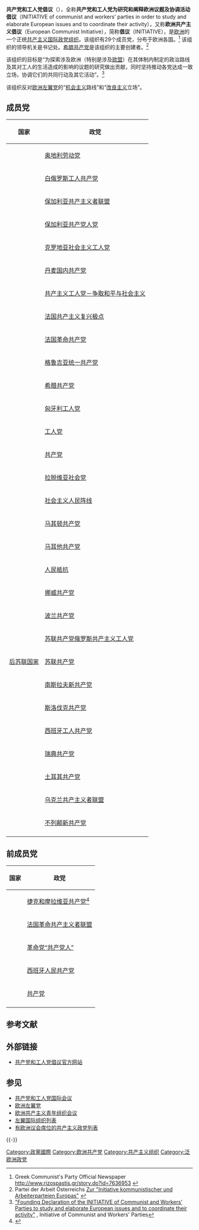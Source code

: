 {{infobox political party
| name = 共产党和工人党为研究和阐释欧洲议题及协调活动倡议
| native_name = INITIATIVE of communist and workers’ parties in order to study and elaborate European issues and to coordinate their activity
|logo=
| colorcode=red
| leader = 集体领导
| founded = 2013年10月1日
| colours = [[红色|红色]]
| headquarters = [[希腊|希腊]][[雅典|雅典]]
| website = {{url|initiative-cwpe.org}}
| ideology = [[共产主义|共产主义]] <br /> [[马克思列宁主义|马克思列宁主义]]<br /> [[欧洲怀疑主义|欧洲怀疑主义]]
| position = [[极左翼|极左翼]]
| country=欧盟
}}

'''共产党和工人党倡议'''（{{lang-en|Initiative of Communist and Workers' Parties}}），全称'''共产党和工人党为研究和阐释欧洲议题及协调活动倡议'''（INITIATIVE of communist and workers’ parties in order to study and elaborate European issues and to coordinate their activity），又称'''欧洲共产主义倡议'''（European Communist Initiative），简称'''倡议'''（INITIATIVE），是[[欧洲|欧洲]]的一个正统[[共产主义|共产主义]][[国际政党组织|国际政党组织]]。该组织有29个成员党，分布于欧洲各国。<ref>Greek Communist's Party Official Newspaper http://www.rizospastis.gr/story.do?id=7636953 {{Wayback|url=http://www.rizospastis.gr/story.do?id=7636953 |date=20181117000500 }}</ref> 该组织的领导机关是书记处。[[希腊共产党|希腊共产党]]是该组织的主要创建者。<ref>Partei der Arbeit Österreichs [http://parteiderarbeit.at/?p=1055 Zur "Initiative kommunistischer und Arbeiterparteien Europas"] {{Wayback|url=http://parteiderarbeit.at/?p=1055 |date=20190514110123 }}</ref>

该组织的目标是“为探索涉及欧洲（特别是涉及[[欧盟|欧盟]]）在其体制内制定的政治路线及其对工人的生活造成的影响的议题的研究做出贡献，同时坚持推动各党达成一致立场，协调它们的共同行动及其它活动”。<ref>[http://initiative-cwpe.org/en/documents/founding-declaration/ "Founding Declaration of the INITIATIVE of Communist and Workers’ Parties to study and elaborate European issues and to coordinate their activity"] {{Wayback|url=http://initiative-cwpe.org/en/documents/founding-declaration/ |date=20150524020117 }}, Initiative of Communist and Workers' Parties</ref>

该组织反对[[欧洲左翼党|欧洲左翼党]]的“[[机会主义|机会主义]]路线”和“[[改良主义|改良主义]]立场”。

== 成员党 ==
{| class="wikitable"
|-
! 国家!! 政党
|-
| {{AUT}}|| [[奥地利劳动党|奥地利劳动党]]
|-
| {{BLR}}|| [[白俄罗斯工人共产党|白俄罗斯工人共产党]]
|-
| rowspan="2" |{{BUL}}|| [[保加利亚共产主义者联盟|保加利亚共产主义者联盟]]
|-
|  [[保加利亚共产党人党|保加利亚共产党人党]]
|-
| {{CRO}}|| [[克罗地亚社会主义工人党|克罗地亚社会主义工人党]]
|-
| {{DNK}}|| [[丹麦国内共产党|丹麦国内共产党]]
|-
| {{flag|芬兰}}|| [[共产主义工人党－争取和平与社会主义|共产主义工人党－争取和平与社会主义]]
|-
| rowspan="2" |{{FRA}}|| [[法国共产主义复兴极点|法国共产主义复兴极点]]
|-
|  [[法国革命共产党|法国革命共产党]]
|-
| {{GEO}}|| [[格鲁吉亚统一共产党|格鲁吉亚统一共产党]]
|-
| {{GRE}}|| [[希腊共产党|希腊共产党]]
|-
| {{HUN}}|| [[匈牙利工人党|匈牙利工人党]]
|-
| {{IRL}}|| [[工人党_(爱尔兰)|工人党]]
|-
| {{ITA}}|| [[共产党_(意大利)|共产党]]
|-
| {{LAT}}|| [[拉脱维亚社会党|拉脱维亚社会党]]
|-
| {{LTU}}|| [[社会主义人民阵线|社会主义人民阵线]]
|-
| {{flag|北马其顿}}|| [[马其顿共产党|马其顿共产党]]
|-
| {{MLT}}|| [[马耳他共产党|马耳他共产党]]
|-
| {{flag|摩尔多瓦}}|| [[人民抵抗|人民抵抗]]
|-
| {{NOR}}|| [[挪威共产党|挪威共产党]]
|-
| {{POL}}|| [[波兰共产党_(2002年)|波兰共产党]]
|-
| {{RUS}}|| [[苏联共产党俄罗斯共产主义工人党|苏联共产党俄罗斯共产主义工人党]]
|-
| {{flagicon|Soviet Union}} [[后苏联国家|后苏联国家]]|| [[苏联共产党_(2001年)|苏联共产党]]
|-
| {{SRB}}|| [[南斯拉夫新共产党|南斯拉夫新共产党]]
|-
| {{SVK}}|| [[斯洛伐克共产党|斯洛伐克共产党]]
|-
| {{ESP}}|| [[西班牙工人共产党|西班牙工人共产党]]
|-
| {{SWE}}|| [[瑞典共产党_(1995年)|瑞典共产党]]
|-
| {{TUR}}|| [[土耳其共产党_(2001年)|土耳其共产党]]
|-
| {{UKR}}|| [[乌克兰共产主义者联盟|乌克兰共产主义者联盟]]
|-
| {{flag|英国}}|| [[不列颠新共产党|不列颠新共产党]]
|-
|}

== 前成员党 ==
{| class="wikitable"
|-
! 国家!! 政党
|-
| {{CZE}}|| [[捷克和摩拉维亚共产党|捷克和摩拉维亚共产党]]<ref>{{Cite web |url=http://inter.kke.gr/export/sites/inter/.content/download/enimerotiko-deltio-DSKEK-en.pdf |title=存档副本 |access-date=2015-03-13 |archive-date=2021-01-26 |archive-url=https://web.archive.org/web/20210126074752/https://inter.kke.gr/export/sites/inter/.content/download/enimerotiko-deltio-DSKEK-en.pdf }}</ref>
|-
| rowspan="2" |{{flag|法国}}|| [[法国革命共产主义者联盟|法国革命共产主义者联盟]]
|-
|  [[革命党“共产党人”|革命党“共产党人”]]
|-
| {{flag|西班牙}}|| [[西班牙人民共产党|西班牙人民共产党]]
|-
| {{TUR}}|| [[共产党_(土耳其)|共产党]]
|-
|}

== 参考文献 ==
{{Reflist}}

== 外部链接 ==
* [http://initiative-cwpe.org/ 共产党和工人党倡议官方网站] {{Wayback|url=http://initiative-cwpe.org/ |date=20180903001240 }}

== 参见 ==
* [[共产党和工人党国际会议|共产党和工人党国际会议]]
* [[欧洲左翼党|欧洲左翼党]]
* [[欧洲共产主义青年组织会议|欧洲共产主义青年组织会议]]
* [[左翼国际组织列表|左翼国际组织列表]]
* [[有欧洲议会席位的共产主义政党列表|有欧洲议会席位的共产主义政党列表]]

{{-}}
{{欧盟政党}}

[[Category:政黨國際|Category:政黨國際]]
[[Category:欧洲共产党|Category:欧洲共产党]]
[[Category:共产主义组织|Category:共产主义组织]]
[[Category:泛欧洲政党|Category:泛欧洲政党]]